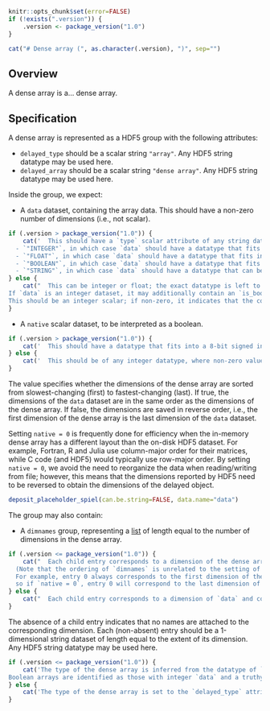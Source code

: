 ```r
knitr::opts_chunk$set(error=FALSE)
if (!exists(".version")) {
    .version <- package_version("1.0")
}
```

```r
cat("# Dense array (", as.character(.version), ")", sep="")
```

## Overview 

A dense array is a... dense array.

## Specification

A dense array is represented as a HDF5 group with the following attributes:

- `delayed_type` should be a scalar string `"array"`.
  Any HDF5 string datatype may be used here.
- `delayed_array` should be a scalar string `"dense array"`.
  Any HDF5 string datatype may be used here.

Inside the group, we expect:

- A `data` dataset, containing the array data.
  This should have a non-zero number of dimensions (i.e., not scalar).
```r
if (.version > package_version("1.0")) {
    cat('  This should have a `type` scalar attribute of any string datatype, which should be one of the following:
  - `"INTEGER"`, in which case `data` should have a datatype that fits into a 32-bit signed integer.
  - `"FLOAT"`, in which case `data` should have a datatype that fits into a 64-bit float.
  - `"BOOLEAN"`, in which case `data` should have a datatype that fits into a 8-bit signed integer.
  - `"STRING"`, in which case `data` should have a datatype that can be represented by a UTF-8 encoded string.')
} else {
    cat("  This can be integer or float; the exact datatype is left to the implementation.
If `data` is an integer dataset, it may additionally contain an `is_boolean` attribute.
This should be an integer scalar; if non-zero, it indicates that the contents of `data` should be treated as booleans where zeros are falsey and non-zeros are truthy.")
}
```
- A `native` scalar dataset, to be interpreted as a boolean.
```r
if (.version > package_version("1.0")) {
    cat('  This should have a datatype that fits into a 8-bit signed integer, where non-zero values are treated as truthy.');
} else {
    cat('  This should be of any integer datatype, where non-zero values are treated as truthy.')
}
```
  The value specifies whether the dimensions of the dense array are sorted from slowest-changing (first) to fastest-changing (last).
  If true, the dimensions of the `data` dataset are in the same order as the dimensions of the dense array.
  If false, the dimensions are saved in reverse order, i.e., the first dimension of the dense array is the last dimension of the `data` dataset.

Setting `native = 0` is frequently done for efficiency when the in-memory dense array has a different layout than the on-disk HDF5 dataset.
For example, Fortran, R and Julia use column-major order for their matrices, while C code (and HDF5) would typically use row-major order.
By setting `native = 0`, we avoid the need to reorganize the data when reading/writing from file;
however, this means that the dimensions reported by HDF5 need to be reversed to obtain the dimensions of the delayed object.

```r
deposit_placeholder_spiel(can.be.string=FALSE, data.name="data")
```

The group may also contain:

- A `dimnames` group, representing a [list](../_general.md#list) of length equal to the number of dimensions in the dense array.
```r
if (.version <= package_version("1.0")) {
    cat("  Each child entry corresponds to a dimension of the dense array and contains the names along that dimension.
  (Note that the ordering of `dimnames` is unrelated to the setting of `native`.
  For example, entry 0 always corresponds to the first dimension of the \"user-visible\" dense array, regardless of how it is saved in `data`;
  so if `native = 0`, entry 0 will correspond to the last dimension of `data`.)")
} else {
    cat("  Each child entry corresponds to a dimension of `data` and contains the names along that dimension, e.g., entry `0` contains names for the first dimension of `data`.")
}
```
  The absence of a child entry indicates that no names are attached to the corresponding dimension.
  Each (non-absent) entry should be a 1-dimensional string dataset of length equal to the extent of its dimension.
  Any HDF5 string datatype may be used here.

```r
if (.version <= package_version("1.0")) {
    cat('The type of the dense array is inferred from the datatype of `data`: integer, float or string.
Boolean arrays are identified as those with integer `data` and a truthy `is_boolean` flag.')
} else {
    cat('The type of the dense array is set to the `delayed_type` attribute of `data`.')
}
```
